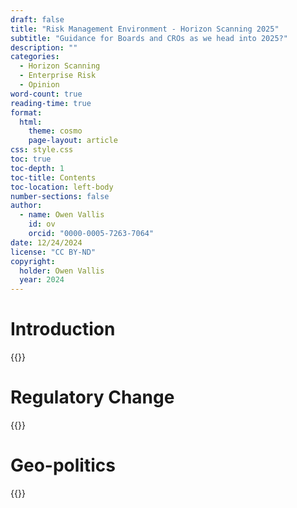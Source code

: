 ```yaml
---
draft: false
title: "Risk Management Environment - Horizon Scanning 2025"
subtitle: "Guidance for Boards and CROs as we head into 2025?"
description: ""
categories: 
  - Horizon Scanning
  - Enterprise Risk
  - Opinion
word-count: true
reading-time: true
format: 
  html:
    theme: cosmo
    page-layout: article
css: style.css  
toc: true
toc-depth: 1
toc-title: Contents
toc-location: left-body
number-sections: false
author: 
  - name: Owen Vallis
    id: ov
    orcid: "0000-0005-7263-7064"
date: 12/24/2024
license: "CC BY-ND"
copyright: 
  holder: Owen Vallis
  year: 2024
---
```

# Introduction
{{<lipsum>}}

# Regulatory Change
{{<lipsum>}}

# Geo-politics
{{<lipsum>}}